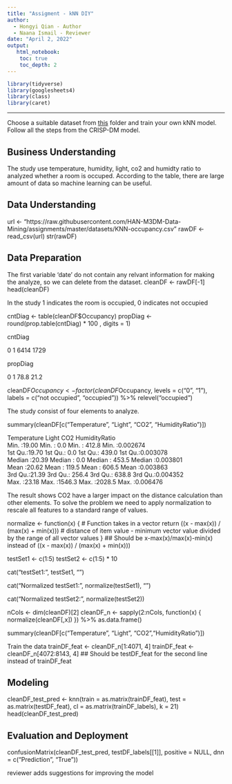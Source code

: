 ```yaml
---
title: "Assigment - kNN DIY"
author:
  - Hongyi Qian - Author
  - Naana Ismail - Reviewer
date: "April 2, 2022"
output:
   html_notebook:
    toc: true
    toc_depth: 2
---
```



```r
library(tidyverse)
library(googlesheets4)
library(class)
library(caret)
```

---

Choose a suitable dataset from [this](https://github.com/HAN-M3DM-Data-Mining/assignments/tree/master/datasets) folder and train  your own kNN model. Follow all the steps from the CRISP-DM model.


## Business Understanding
The study use temperature, humidity, light, co2 and humidty ratio to analyzed whether a room is occuped. According to the table, there are large amount of data so machine learning can be useful.

## Data Understanding
url <- "https://raw.githubusercontent.com/HAN-M3DM-Data-Mining/assignments/master/datasets/KNN-occupancy.csv"
rawDF <- read_csv(url)
str(rawDF)

## Data Preparation
The first variable 'date' do not contain any relvant information for making the analyze, so we can delete from the dataset.
cleanDF <- rawDF[-1]
head(cleanDF)

In the study 1 indicates the room is occupied, 0 indicates not occupied

cntDiag <- table(cleanDF$Occupancy)
propDiag <- round(prop.table(cntDiag) * 100 , digits = 1)

cntDiag

   0    1 
6414 1729 

propDiag

   0    1 
78.8 21.2 

cleanDF$Occupancy <- factor(cleanDF$Occupancy, levels = c("0", "1"), labels = c("not occupied ", "occupied")) %>% relevel("occupied")

The study consist of four elements to analyze.

summary(cleanDF[c("Temperature", "Light", "CO2", "HumidityRatio")])

Temperature        Light             CO2         HumidityRatio     
 Min.   :19.00   Min.   :   0.0   Min.   : 412.8   Min.   :0.002674  
 1st Qu.:19.70   1st Qu.:   0.0   1st Qu.: 439.0   1st Qu.:0.003078  
 Median :20.39   Median :   0.0   Median : 453.5   Median :0.003801  
 Mean   :20.62   Mean   : 119.5   Mean   : 606.5   Mean   :0.003863  
 3rd Qu.:21.39   3rd Qu.: 256.4   3rd Qu.: 638.8   3rd Qu.:0.004352  
 Max.   :23.18   Max.   :1546.3   Max.   :2028.5   Max.   :0.006476  
 
 The result shows CO2 have a larger impact on the distance calculation than other elements. To solve the problem we need to apply normalization to rescale all features to a standard range of values.
 
 normalize <- function(x) { # Function takes in a vector
  return ((x - max(x)) / (max(x) + min(x))) # distance of item value - minimum vector value divided by the range of all vector values
}
## Should be x-max(x)/max(x)-min(x) instead of ((x - max(x)) / (max(x) + min(x)))

testSet1 <- c(1:5)
testSet2 <- c(1:5) * 10

cat("testSet1:", testSet1, "\n")

cat("Normalized testSet1:", normalize(testSet1), "\n")

cat("Normalized testSet2:", normalize(testSet2))

nCols <- dim(cleanDF)[2]
cleanDF_n <- sapply(2:nCols,
                    function(x) {
normalize(cleanDF[,x])
}) %>% as.data.frame()

summary(cleanDF[c("Temperature", "Light", "CO2","HumidityRatio")])

Train the data
trainDF_feat <- cleanDF_n[1:4071, 4]
trainDF_feat <- cleanDF_n[4072:8143, 4]
## Should be testDF_feat for the second line instead of trainDF_feat


## Modeling
cleanDF_test_pred <- knn(train = as.matrix(trainDF_feat), test = as.matrix(testDF_feat), cl = as.matrix(trainDF_labels), k = 21)
head(cleanDF_test_pred)

## Evaluation and Deployment
confusionMatrix(cleanDF_test_pred, testDF_labels[[1]], positive = NULL, dnn = c("Prediction", "True"))

reviewer adds suggestions for improving the model

